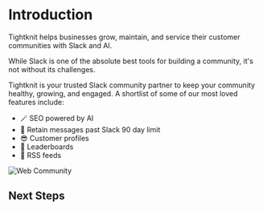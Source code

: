 
# Introduction

<Callout type="info" emoji="🧶">
  Tightknit helps businesses grow, maintain, and service their customer
  communities with Slack and AI.
</Callout>

While Slack is one of the absolute best tools for building a community, it's not without its challenges.

Tightknit is your trusted Slack community partner to keep your community healthy, growing, and engaged.
A shortlist of some of our most loved features include:

- 🪄 SEO powered by AI
- 📅 Retain messages past Slack 90 day limit
- 😎 Customer profiles
- 🥇 Leaderboards
- 🧵 RSS feeds

![Web Community](/web-community-screenshot.png)

## Next Steps

<Cards>
  <Card title="Getting Started" href="/getting-started" />
  <Card title="Learn the Basics" href="/basics/tightknit-and-slack-concepts" />
  <Card
    title="Setup your Community"
    href="/slack-administration/community-settings"
  />
  <Card title="Learn about the Web Community" href="/web-community/home" />
  <Card title="Best Practices" href="/slack-community-best-practices" />
</Cards>
